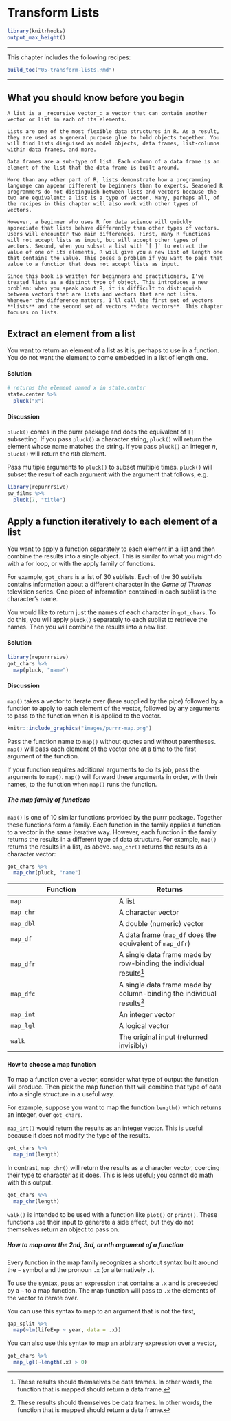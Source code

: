 
# Transform Lists

```r
library(knitrhooks)
output_max_height()
```


***

This chapter includes the following recipes:

```r
build_toc("05-transform-lists.Rmd")
```

***

## What you should know before you begin {-}

```block2
A list is a _recursive vector_: a vector that can contain another vector or list in each of its elements. 
```

```block2
Lists are one of the most flexible data structures in R. As a result, they are used as a general purpose glue to hold objects together. You will find lists disguised as model objects, data frames, list-columns within data frames, and more.
```

```block2
Data frames are a sub-type of list. Each column of a data frame is an element of the list that the data frame is built around.
```

```block2
More than any other part of R, lists demonstrate how a programming language can appear different to beginners than to experts. Seasoned R programmers do not distinguish between lists and vectors because the two are equivalent: a list is a type of vector. Many, perhaps all, of the recipes in this chapter will also work with other types of vectors.

However, a beginner who uses R for data science will quickly appreciate that lists behave differently than other types of vectors. Users will encounter two main differences. First, many R functions will not accept lists as input, but will accept other types of vectors. Second, when you subset a list with `[ ]` to extract the value of one of its elements, R will give you a new list of length one that contains the value. This poses a problem if you want to pass that value to a function that does not accept lists as input.

Since this book is written for beginners and practitioners, I've treated lists as a distinct type of object. This introduces a new problem: when you speak about R, it is difficult to distinguish between vectors that are lists and vectors that are not lists.  Whenever the difference matters, I'll call the first set of vectors **lists** and the second set of vectors **data vectors**. This chapter focuses on lists.
```


## Extract an element from a list 

You want to return an element of a list as it is, perhaps to use in a function. You do not want the element to come embedded in a list of length one.

#### Solution {-}

```r
# returns the element named x in state.center
state.center %>% 
  pluck("x")
```

#### Discussion {-}

`pluck()` comes in the purrr package and does the equivalent of `[[` subsetting. If you pass `pluck()` a character string, `pluck()` will return the element whose name matches the string. If you pass `pluck()` an integer _n_, `pluck()` will return the _nth_ element.

Pass multiple arguments to `pluck()` to subset multiple times. `pluck()` will subset the result of each argument with the argument that follows, e.g.

```r
library(repurrrsive)
sw_films %>% 
  pluck(7, "title")
```

## Apply a function iteratively to each element of a list

You want to apply a function separately to each element in a list and then combine the results into a single object. This is similar to what you might do with a for loop, or with the apply family of functions.

For example, `got_chars` is a list of 30 sublists. Each of the 30 sublists contains information about a different character in the _Game of Thrones_ television series. One piece of information contained in each sublist is the character's name.

You would like to return just the names of each character in `got_chars`. To do this, you will apply `pluck()` separately to each sublist to retrieve the names. Then you will combine the results into a new list.

#### Solution {-}

```r
library(repurrrsive)
got_chars %>% 
  map(pluck, "name")
```

#### Discussion {-}

`map()` takes a vector to iterate over (here supplied by the pipe) followed by a function to apply to each element of the vector, followed by any arguments to pass to the function when it is applied to the vector. 

```r
knitr::include_graphics("images/purrr-map.png")
```


Pass the function name to `map()` without quotes and without parentheses. `map()` will pass each element of the vector one at a time to the first argument of the function. 

If your function requires additional arguments to do its job, pass the arguments to `map()`. `map()` will forward these arguments in order, with their names, to the function when `map()` runs the function.

##### The map family of functions

`map()` is one of 10 similar functions provided by the purrr package. Together these functions form a family. Each function in the family applies a function to a vector in the same iterative way. However, each function in the family returns the results in a different type of data structure. For example, `map()` returns the results in a list, as above. `map_chr()` returns the results as a character vector:

```r
got_chars %>% 
  map_chr(pluck, "name")
```

Function  | Returns
--------- | ---------
`map`     | A list
`map_chr` | A character vector
`map_dbl` | A double (numeric) vector
`map_df`  | A data frame (`map_df` does the equivalent of `map_dfr`)
`map_dfr` | A single data frame made by row-binding the individual results^[These results should themselves be data frames. In other words, the function that is mapped should return a data frame.]
`map_dfc` | A single data frame made by column-binding the individual results^[These results should themselves be data frames. In other words, the function that is mapped should return a data frame.]
`map_int` | An integer vector
`map_lgl` | A logical vector
`walk`    | The original input (returned invisibly)

#### How to choose a map function

To map a function over a vector, consider what type of output the function will produce. Then pick the map function that will combine that type of data into a single structure in a useful way. 

For example, suppose you want to map the function `length()` which returns an integer, over `got_chars`.

`map_int()` would return the results as an integer vector. This is useful because it does not modify the type of the results.

```r
got_chars %>% 
  map_int(length)
```

In contrast, `map_chr()` will return the results as a character vector, coercing their type to character as it does. This is less useful; you cannot do math with this output.

```r
got_chars %>% 
  map_chr(length)
```

`walk()` is intended to be used with a function like `plot()` or `print()`. These functions use their input to generate a side effect, but they do not themselves return an object to pass on.

##### How to map over the 2nd, 3rd, or nth argument of a function

Every function in the map family recognizes a shortcut syntax built around the `~` symbol and the pronoun `.x` (or alternatively `.`).

To use the syntax, pass an expression that contains a `.x` and is preceeded by a `~` to a map function. The map function will pass to `.x` the elements of the vector to iterate over.

You can use this syntax to map to an argument that is not the first,

```r
gap_split %>% 
  map(~lm(lifeExp ~ year, data = .x))
```

You can also use this syntax to map an arbitrary expression over a vector,

```r
got_chars %>% 
  map_lgl(~length(.x) > 0)
```

<!--
map2
pmap
reduce
!-->

